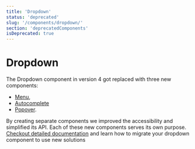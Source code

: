 ```yaml
---
title: 'Dropdown'
status: 'deprecated'
slug: '/components/dropdown/'
section: 'deprecatedComponents'
isDeprecated: true
---
```


# Dropdown

The Dropdown component in version 4 got replaced with three new components:

- [Menu](../components/menu),
- [Autocomplete](../components/autocomplete)
- [Popover](../components/popover).

By creating separate components we improved the accessibility and simplified its API. Each of these new components serves its own purpose.
[Checkout detailed documentation](https://github.com/contentful/forma-36/blob/main/MIGRATION.md#dropdown) and learn how to migrate your dropdown component to use new solutions
